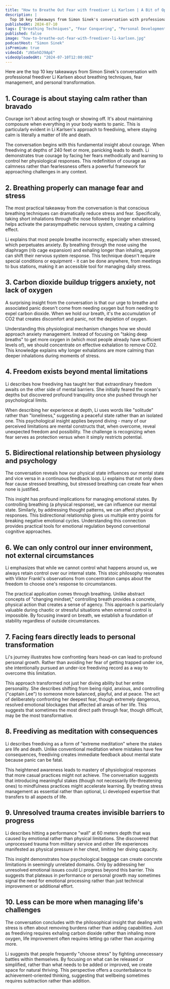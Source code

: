 ```yaml
---
title: "How to Breathe Out Fear with freediver Li Karlsen | A Bit of Optimism Podcast"
description: |
  Top 10 key takeaways from Simon Sinek's conversation with professional freediver Li Karlsen about breathing techniques, fear management, and personal transformation.
publishedAt: 2024-07-10
tags: ["Breathing Techniques", "Fear Conquering", "Personal Development"]
published: false
image: "how-to-breathe-out-fear-with-freediver-li-karlsen.jpg"
podcastHost: "Simon Sinek"
isPremium: true
videoId: "zNSehDJ9ApE"
videoUploadedAt: "2024-07-10T12:00:00Z"
---
```



<PodcastSummaryPageLayout frontmatter={frontmatter}>

Here are the top 10 key takeaways from Simon Sinek's conversation with professional freediver Li Karlsen about breathing techniques, fear management, and personal transformation.

## 1. Courage is about staying calm rather than bravado

Courage isn't about acting tough or showing off. It's about maintaining composure when everything in your body wants to panic. This is particularly evident in Li Karlsen's approach to freediving, where staying calm is literally a matter of life and death.

The conversation begins with this fundamental insight about courage. When freediving at depths of 240 feet or more, panicking leads to death. Li demonstrates true courage by facing her fears methodically and learning to control her physiological responses. This redefinition of courage as calmness rather than fearlessness offers a powerful framework for approaching challenges in any context.

## 2. Breathing properly can manage fear and stress

The most practical takeaway from the conversation is that conscious breathing techniques can dramatically reduce stress and fear. Specifically, taking short inhalations through the nose followed by longer exhalations helps activate the parasympathetic nervous system, creating a calming effect.

Li explains that most people breathe incorrectly, especially when stressed, which perpetuates anxiety. By breathing through the nose using the diaphragm (rib cage expansion) and exhaling longer than inhaling, anyone can shift their nervous system response. This technique doesn't require special conditions or equipment - it can be done anywhere, from meetings to bus stations, making it an accessible tool for managing daily stress.

## 3. Carbon dioxide buildup triggers anxiety, not lack of oxygen

A surprising insight from the conversation is that our urge to breathe and associated panic doesn't come from needing oxygen but from needing to expel carbon dioxide. When we hold our breath, it's the accumulation of CO2 that creates discomfort and panic, not the depletion of oxygen.

Understanding this physiological mechanism changes how we should approach anxiety management. Instead of focusing on "taking deep breaths" to get more oxygen in (which most people already have sufficient levels of), we should concentrate on effective exhalation to remove CO2. This knowledge explains why longer exhalations are more calming than deeper inhalations during moments of stress.

## 4. Freedom exists beyond mental limitations

Li describes how freediving has taught her that extraordinary freedom awaits on the other side of mental barriers. She initially feared the ocean's depths but discovered profound tranquility once she pushed through her psychological limits.

When describing her experience at depth, Li uses words like "solitude" rather than "loneliness," suggesting a peaceful state rather than an isolated one. This psychological insight applies beyond diving - many of our perceived limitations are mental constructs that, when overcome, reveal unexpected freedom and possibility. The challenge is recognizing when fear serves as protection versus when it simply restricts potential.

## 5. Bidirectional relationship between physiology and psychology

The conversation reveals how our physical state influences our mental state and vice versa in a continuous feedback loop. Li explains that not only does fear cause stressed breathing, but stressed breathing can create fear when none is justified.

This insight has profound implications for managing emotional states. By controlling breathing (a physical response), we can influence our mental state. Similarly, by addressing thought patterns, we can affect physical responses. This bidirectional relationship gives us multiple entry points for breaking negative emotional cycles. Understanding this connection provides practical tools for emotional regulation beyond conventional cognitive approaches.

## 6. We can only control our inner environment, not external circumstances

Li emphasizes that while we cannot control what happens around us, we always retain control over our internal state. This stoic philosophy resonates with Viktor Frankl's observations from concentration camps about the freedom to choose one's response to circumstances.

The practical application comes through breathing. Unlike abstract concepts of "changing mindset," controlling breath provides a concrete, physical action that creates a sense of agency. This approach is particularly valuable during chaotic or stressful situations when external control is impossible. By focusing inward on breath, we establish a foundation of stability regardless of outside circumstances.

## 7. Facing fears directly leads to personal transformation

Li's journey illustrates how confronting fears head-on can lead to profound personal growth. Rather than avoiding her fear of getting trapped under ice, she intentionally pursued an under-ice freediving record as a way to overcome this limitation.

This approach transformed not just her diving ability but her entire personality. She describes shifting from being rigid, anxious, and controlling ("captain Lee") to someone more balanced, playful, and at peace. The act of deliberately confronting her deepest fear, though extremely dangerous, resolved emotional blockages that affected all areas of her life. This suggests that sometimes the most direct path through fear, though difficult, may be the most transformative.

## 8. Freediving as meditation with consequences

Li describes freediving as a form of "extreme meditation" where the stakes are life and death. Unlike conventional meditation where mistakes have few consequences, freediving creates immediate feedback about mental state because panic can be fatal.

This heightened awareness leads to mastery of physiological responses that more casual practices might not achieve. The conversation suggests that introducing meaningful stakes (though not necessarily life-threatening ones) to mindfulness practices might accelerate learning. By treating stress management as essential rather than optional, Li developed expertise that transfers to all aspects of life.

## 9. Unresolved trauma creates invisible barriers to progress

Li describes hitting a performance "wall" at 60 meters depth that was caused by emotional rather than physical limitations. She discovered that unprocessed trauma from military service and other life experiences manifested as physical pressure in her chest, limiting her diving capacity.

This insight demonstrates how psychological baggage can create concrete limitations in seemingly unrelated domains. Only by addressing her unresolved emotional issues could Li progress beyond this barrier. This suggests that plateaus in performance or personal growth may sometimes signal the need for emotional processing rather than just technical improvement or additional effort.

## 10. Less can be more when managing life's challenges

The conversation concludes with the philosophical insight that dealing with stress is often about removing burdens rather than adding capabilities. Just as freediving requires exhaling carbon dioxide rather than inhaling more oxygen, life improvement often requires letting go rather than acquiring more.

Li suggests that people frequently "choose stress" by fighting unnecessary battles within themselves. By focusing on what can be released or simplified, rather than what needs to be added or improved, we create space for natural thriving. This perspective offers a counterbalance to achievement-oriented thinking, suggesting that wellbeing sometimes requires subtraction rather than addition.

</PodcastSummaryPageLayout>
